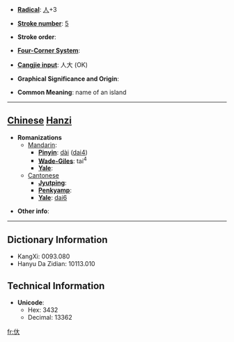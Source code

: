 * '''[[Wiktionary:Chinese radical index| Radical]]''': [[Wiktionary:Chinese radical index 人|人]]+3

* '''[[Wiktionary:Chinese total strokes index|Stroke number]]''': [[Wiktionary:Chinese total strokes index 5|5]]

* '''Stroke order''': 

* '''[[Wiktionary:Chinese four corner index|Four-Corner System]]''': 

* '''[[Wiktionary:Chinese Cangjie index|Cangjie input]]''': 人大 (OK)

* '''Graphical Significance and Origin''': 

* '''Common Meaning''': name of an island

----

== [[Chinese]] [[Hanzi]] ==

* '''Romanizations'''
** [[Mandarin]]:
*** '''[[Pinyin]]''': [[dài]] ([[dai4]])
*** '''[[Wade-Giles]]''': tai<sup>4</sup>
*** '''[[Yale]]''': 
**[[Cantonese]]
***'''[[Jyutping]]''':
***'''[[Penkyamp]]''': 
***'''[[Yale]]''': [[dai6]]

* '''Other info''': 

----

== Dictionary Information ==

* KangXi: 0093.080
* Hanyu Da Zidian: 10113.010

== Technical Information ==

* '''Unicode''':
** Hex: 3432
** Decimal: 13362

[[fr:㐲]]